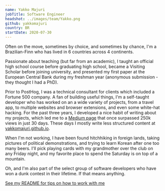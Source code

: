 ```yaml
---
name: Yakko Majuri
jobTitle: Software Engineer
headshot: ../images/team/Yakko.png
github: yakkomajuri
country: BR
startDate: 2020-07-30
---
```


Often on the move, sometimes by choice, and sometimes by chance, I'm a Brazilian-Finn who has lived in 6 countries across 4 continents.

Passionate about teaching (but far from an academic), I taught an official high school course before graduating high school, became a Visiting Scholar before joining university, and presented my first paper at the European Central Bank during my freshman year (anonymous submission - they thought I had a PhD).

Prior to PostHog, I was a technical consultant for clients which included a Fortune 500 company. A fan of building useful things, I'm a self-taught developer who has worked on an a wide variety of projects, from a travel app, to multiple websites and browser extensions, and even some white-hat hacking. For the past three years, I developed a nice habit of writing about my projects, which led me to a [Medium page](https://yakkomajuri.medium.com) that once surpassed 250k views in just 30 days. These days I mostly write less structured content at [yakkomajuri.github.io](yakkomajuri.github.io).

When I'm not working, I have been found hitchhiking in foreign lands, taking pictures of political demonstrations, and trying to learn Korean after one too many beers. I'll pick playing cards with my grandmother over the club on any Friday night, and my favorite place to spend the Saturday is on top of a mountain.

Oh, and I'm also part of the select group of software developers who have won a dunk contest in their lifetime. If that means anything.

[See my README for tips on how to work with me](/handbook/company/team/yakko-majuri)
